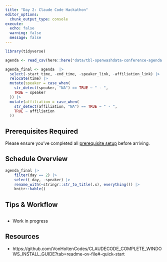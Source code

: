 ```yaml
---
title: "Day 2: Claude Code Hackathon"
editor_options: 
  chunk_output_type: console
execute:
  echo: false
  warning: false
  message: false
---
```


```r
library(tidyverse)

agenda <- read_csv(here::here("data/tbl-openwashdata-conference-agenda.csv")) 

agenda_final <- agenda  |>
  select(-start_time, -end_time, -speaker_link, -affiliation_link) |>
  relocate(time) |>
  mutate(speaker = case_when(
    str_detect(speaker, "NA") == TRUE ~ " - ",
    TRUE ~ speaker
  )) |>
  mutate(affiliation = case_when(
    str_detect(affiliation, "NA") == TRUE ~ " - ",
    TRUE ~ affiliation
  ))
```

::: {.callout-important}
## Prerequisites Required
Please ensure you've completed all [prerequisite setup](../prerequisites/index.qmd) before arriving.
:::

## Schedule Overview

```r
agenda_final |> 
    filter(day == 2) |> 
    select(-day, -speaker) |> 
    rename_with(~stringr::str_to_title(.x), everything()) |> 
    knitr::kable()
```

## Tips & Workflow

```bash

```

- Work in progress

## Resources

- https://github.com/VonHoltenCodes/CLAUDECODE_COMPLETE_WINDOWS_INSTALL_GUIDE?tab=readme-ov-file#-quick-start
